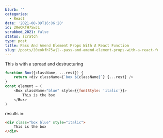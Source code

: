 ```yaml
---
blurb: ''
categories:
  - React
date: '2021-08-09T16:06:20'
id: 20eOKfH75wJL
scrubbed_2021: false
status: scratch
type: post
title: Pass And Amend Element Props With A React Function
slug: /posts/20eokfh75wjl--pass-and-amend-element-props-with-a-react-function
---
```


This is with a spread and destructuring  

```javascript
function Box({className, ...rest}) {
    return <div className={`box ${className}`} {...rest} />
}
const element = (
    <Box className="blue" style={{fontStyle: 'italic'}}>
        This is the box
    </Box>
)
```

results in:

```html
<div class="box blue" style="italic">
    This is the box
</div>
```
